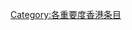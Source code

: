 {{catmore1|[[Wikipedia:香港专题|Wikipedia:香港专题]]}}
{{Articles by Importance|topic=香港|project=香港|format=toc}}
{{CategoryTOC}}
{{cat importance | topic=香港|class=低|sort=香港}}
{{emptycat}}

[[Category:各重要度香港条目|Category:各重要度香港条目]]